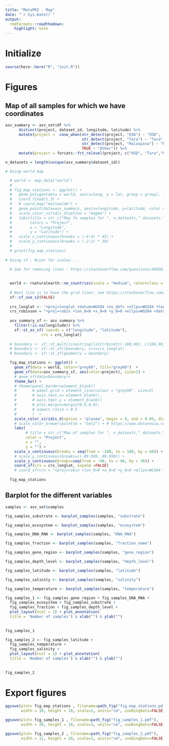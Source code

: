 ```yaml
---
title: "MetaPR2 - Map"
date: "`r Sys.Date()`"
output:
  rmdformats::readthedown:
    highlight: kate
---
```



# Initialize

```r
source(here::here("R", "init.R"))
```

# Figures

## Map of all samples for which we have coordinates

```r

asv_summary <- asv_set$df %>%  
      distinct(project, dataset_id, longitude, latitude) %>% 
      mutate(project =  case_when(str_detect(project, "OSD") ~ "OSD",
                                  str_detect(project, "Tara") ~ "Tara",
                                  str_detect(project, "Malaspina") ~ "Malaspina",
                                  TRUE ~ "Other")) %>% 
      mutate(project = forcats::fct_relevel(project, c("OSD", "Tara","Malaspina", "Other")))

n_datasets = length(unique(asv_summary$dataset_id))

# Using world map

  # world <- map_data("world")
  # 
  # fig_map_stations <- ggplot() + 
  #   geom_polygon(data = world, aes(x=long, y = lat, group = group), fill="grey") +
  #   coord_fixed(1.3) +
  #   # coord_map("mollweide") +
  #   geom_point(data=asv_summary, aes(x=longitude, y=latitude, color = project), size=2.5) + 
  #   scale_color_viridis_d(option = "magma") +
  #   labs(title = str_c("Map fo samples for ", n_datasets," datasets.") ,
  #        colors = "Project",
  #        x = "Longitude",
  #        y = "Latitude") +
  #   scale_x_continuous(breaks = (-4:4) * 45) +
  #   scale_y_continuous(breaks = (-2:2) * 30)
  # 
  # print(fig_map_stations)
  
# Using sf - Nicer for scales....
  
  # See for removing lines : https://stackoverflow.com/questions/49836184/cant-remove-gridlines-when-plotting-with-geom-sf
    

  world <- rnaturalearth::ne_countries(scale = "medium", returnclass = "sf")
  
  # Next line is to have the grid lines: see https://stackoverflow.com/questions/68343004/ggplot-and-geom-sf-not-showing-graticule-and-tick-marks-on-world-map
  sf::sf_use_s2(FALSE)
  
  crs_longlat <- "+proj=longlat +datum=WGS84 +no_defs +ellps=WGS84 +towgs84=0,0,0"
  crs_robinson = "+proj=robin +lon_0=0 +x_0=0 +y_0=0 +ellps=WGS84 +datum=WGS84 +units=m no_defs"
  
  asv_summary_sf <- asv_summary %>% 
    filter(!is.na(longitude)) %>% 
    sf::st_as_sf( coords = c("longitude", "latitude"),
                crs = crs_longlat) 
  
  # boundary <- sf::st_multilinestring(list(rbind(c(-180,90), c(180,90)), rbind(c(180,-90), c(-180,-90))))
  # boundary <- sf::st_sfc(boundary, crs=crs_longlat)
  # boundary <- sf::st_sf(geometry = boundary)

  fig_map_stations <- ggplot() + 
    geom_sf(data = world, color="grey60", fill="grey60")  +
    geom_sf(data=asv_summary_sf, aes(color=project), size=1) +
    # geom_sf(data=boundary)+ 
    theme_bw() +
    # theme(panel.border=element_blank()
    #       # panel.grid = element_line(colour = "grey90", size=3)
    #       # axis.text.x= element_blank(),
    #       # axis.text.y = element_blank()
    #       # plot.margin=margin(0,0,0,0),
    #       # aspect.ratio = 0.5
    #       )  +
    scale_color_viridis_d(option = "plasma", begin = 0, end = 0.85, direction = -1) +
    # scale_color_brewer(palette = "Set2") + # https://www.datanovia.com/en/fr/blog/top-palettes-de-couleurs-r-a-connaitre-pour-une-meilleur-visualisation-des-donnees/
    labs(
         # title = str_c("Map of samples for ", n_datasets," datasets.") ,
         color = "Project",
         x = "",
         y = "") +
    scale_x_continuous(breaks = seq(from = -180, to = 180, by = 60)) +
    # scale_y_continuous(breaks=c(-89.999, 89.999)) +
    scale_y_continuous(breaks=seq(from = -90, to = 90, by = 30)) +
    coord_sf(crs = crs_longlat, expand =FALSE)
    # coord_sf(crs = "+proj=robin +lon_0=0 +x_0=0 +y_0=0 +ellps=WGS84 +datum=WGS84 +units=m no_defs", expand = TRUE) 
  
  fig_map_stations
```

## Barplot for the different variables

```r
samples <- asv_set$samples

fig_samples_substrate <- barplot_samples(samples, "substrate") 

fig_samples_ecosystem <- barplot_samples(samples, "ecosystem")

fig_samples_DNA_RNA <- barplot_samples(samples, "DNA_RNA")

fig_samples_fraction <- barplot_samples(samples, "fraction_name")

fig_samples_gene_region <- barplot_samples(samples, "gene_region")

fig_samples_depth_level <- barplot_samples(samples, "depth_level")

fig_samples_latitude <- barplot_samples(samples, "latitude")

fig_samples_salinity <- barplot_samples(samples, "salinity")

fig_samples_temperature <- barplot_samples(samples, "temperature")

fig_samples_1 <- fig_samples_gene_region + fig_samples_DNA_RNA +
  fig_samples_ecosystem + fig_samples_substrate +
  fig_samples_fraction + fig_samples_depth_level +
  plot_layout(ncol = 2) + plot_annotation(
  title = 'Number of samples') & xlab("") & ylab("")
  
  
fig_samples_1

fig_samples_2 <- fig_samples_latitude + 
  fig_samples_temperature + 
  fig_samples_salinity + 
  plot_layout(ncol = 1) + plot_annotation(
  title = 'Number of samples') & xlab("") & ylab("")
  
  
fig_samples_2

```


# Export figures

```r

ggsave(plot= fig_map_stations , filename=path_fig("fig_map_stations.pdf"), 
       width = 18, height = 10, scale=1, units="cm", useDingbats=FALSE) 

ggsave(plot= fig_samples_1 , filename=path_fig("fig_samples_1.pdf"), 
       width = 20, height = 18, scale=1, units="cm", useDingbats=FALSE) 

ggsave(plot= fig_samples_2 , filename=path_fig("fig_samples_2.pdf"), 
       width = 12, height = 20, scale=1, units="cm", useDingbats=FALSE) 


```